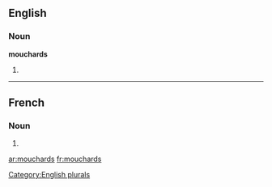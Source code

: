 ==English==

===Noun===
'''mouchards'''

# {{plural of|[[mouchard]]}}

[[Category:English plurals]]

----

==French==

===Noun===
{{infl|fr|plural}} {{m|p}}

# {{plural of|mouchard|lang=French}}

[[ar:mouchards]]
[[fr:mouchards]]